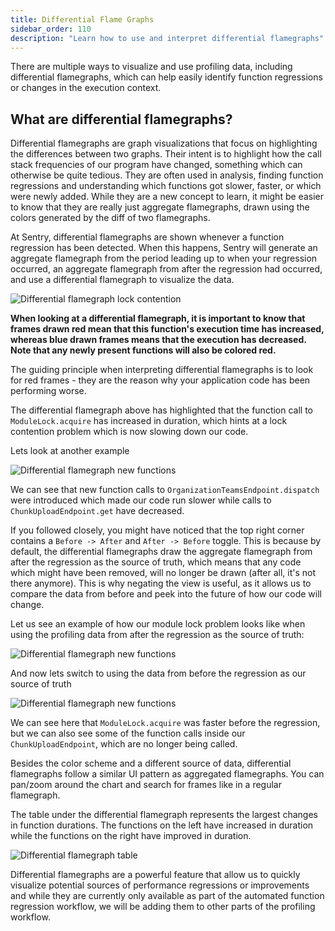 ```yaml
---
title: Differential Flame Graphs
sidebar_order: 110
description: "Learn how to use and interpret differential flamegraphs"
---
```


There are multiple ways to visualize and use profiling data, including differential flamegraphs, which can help easily identify function regressions or changes in the execution context.

## What are differential flamegraphs?

Differential flamegraphs are graph visualizations that focus on highlighting the differences between two graphs. Their intent is to highlight how the call stack frequencies of our program have changed, something which can otherwise be quite tedious. They are often used in analysis, finding function regressions and understanding which functions got slower, faster, or which were newly added. While they are a new concept to learn, it might be easier to know that they are really just aggregate flamegraphs, drawn using the colors generated by the diff of two flamegraphs.

At Sentry, differential flamegraphs are shown whenever a function regression has been detected. When this happens, Sentry will generate an aggregate flamegraph from the period leading up to when your regression occurred, an aggregate flamegraph from after the regression had occurred, and use a differential flamegraph to visualize the data.

![Differential flamegraph lock contention](./differential-flamegraph.png)

**When looking at a differential flamegraph, it is important to know that frames drawn red mean that this function's execution time has increased, whereas blue drawn frames means that the execution has decreased. Note that any newly present functions will also be colored red.**

The guiding principle when interpreting differential flamegraphs is to look for red frames - they are the reason why your application code has been performing worse.

The differential flamegraph above has highlighted that the function call to `ModuleLock.acquire` has increased in duration, which hints at a lock contention problem which is now slowing down our code.

Lets look at another example

![Differential flamegraph new functions](./differential-flamegraph-new.png)

We can see that new function calls to `OrganizationTeamsEndpoint.dispatch` were introduced which made our code run slower while calls to `ChunkUploadEndpoint.get` have decreased.

If you followed closely, you might have noticed that the top right corner contains a `Before -> After` and `After -> Before` toggle. This is because by default, the differential flamegraphs draw the aggregate flamegraph from after the regression as the source of truth, which means that any code which might have been removed, will no longer be drawn (after all, it's not there anymore). This is why negating the view is useful, as it allows us to compare the data from before and peek into the future of how our code will change.

Let us see an example of how our module lock problem looks like when using the profiling data from after the regression as the source of truth:

![Differential flamegraph new functions](./differential-flamegraph-regular.png)

And now lets switch to using the data from before the regression as our source of truth

![Differential flamegraph new functions](./differential-flamegraph-inverted.png)

We can see here that `ModuleLock.acquire` was faster before the regression, but we can also see some of the function calls inside our `ChunkUploadEndpoint`, which are no longer being called.

Besides the color scheme and a different source of data, differential flamegraphs follow a similar UI pattern as aggregated flamegraphs. You can pan/zoom around the chart and search for frames like in a regular flamegraph.

The table under the differential flamegraph represents the largest changes in function durations. The functions on the left have increased in duration while the functions on the right have improved in duration.

![Differential flamegraph table](./differential-flamegraph-table.png)

Differential flamegraphs are a powerful feature that allow us to quickly visualize potential sources of performance regressions or improvements and while they are currently only available as part of the automated function regression workflow, we will be adding them to other parts of the profiling workflow.
